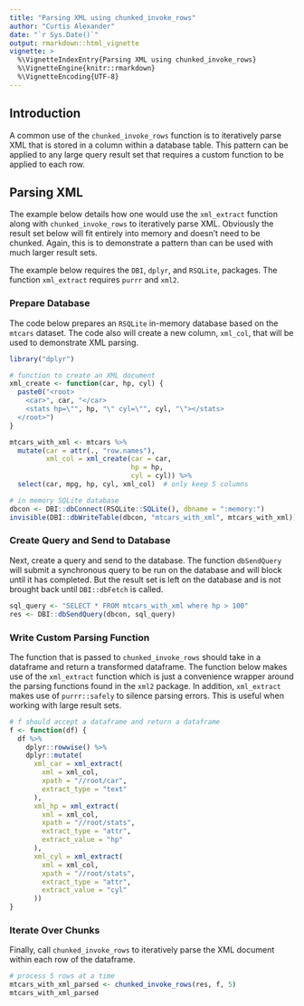 ```yaml
---
title: "Parsing XML using chunked_invoke_rows"
author: "Curtis Alexander"
date: "`r Sys.Date()`"
output: rmarkdown::html_vignette
vignette: >
  %\VignetteIndexEntry{Parsing XML using chunked_invoke_rows}
  %\VignetteEngine{knitr::rmarkdown}
  %\VignetteEncoding{UTF-8}
---
```


## Introduction
A common use of the `chunked_invoke_rows` function is to iteratively parse XML that is stored in a column within a database table.  This pattern can be applied to any large query result set that requires a custom function to be applied to each row.

## Parsing XML
The example below details how one would use the `xml_extract` function along with `chunked_invoke_rows` to iteratively parse XML.  Obviously the result set below will fit entirely into memory and doesn't need to be chunked.  Again, this is to demonstrate a pattern than can be used with much larger result sets.

The example below requires the `DBI`, `dplyr`, and `RSQLite`, packages.  The function `xml_extract` requires `purrr` and `xml2`.

### Prepare Database
The code below prepares an `RSQLite` in-memory database based on the `mtcars` dataset.  The code also will create a new column, `xml_col`, that will be used to demonstrate XML parsing.

```r
library("dplyr")

# function to create an XML document
xml_create <- function(car, hp, cyl) {
  paste0("<root>
    <car>", car, "</car>
    <stats hp=\"", hp, "\" cyl=\"", cyl, "\"></stats>
  </root>")
}

mtcars_with_xml <- mtcars %>%
  mutate(car = attr(., "row.names"),
         xml_col = xml_create(car = car,
                              hp = hp,
                              cyl = cyl)) %>%
  select(car, mpg, hp, cyl, xml_col)  # only keep 5 columns

# in memory SQLite database
dbcon <- DBI::dbConnect(RSQLite::SQLite(), dbname = ":memory:")
invisible(DBI::dbWriteTable(dbcon, "mtcars_with_xml", mtcars_with_xml))
```

### Create Query and Send to Database
Next, create a query and send to the database.  The function `dbSendQuery` will submit a synchronous query to be run on the database and will block until it has completed.  But the result set is left on the database and is not brought back until `DBI::dbFetch` is called.

```r
sql_query <- "SELECT * FROM mtcars_with_xml where hp > 100"
res <- DBI::dbSendQuery(dbcon, sql_query)
```

### Write Custom Parsing Function
The function that is passed to `chunked_invoke_rows` should take in a dataframe and return a transformed dataframe.  The function below makes use of the `xml_extract` function which is just a convenience wrapper around the parsing functions found in the `xml2` package.  In addition, `xml_extract` makes use of `purrr::safely` to silence parsing errors.  This is useful when working with large result sets.

```r
# f should accept a dataframe and return a dataframe
f <- function(df) {
  df %>%
    dplyr::rowwise() %>%
    dplyr::mutate(
      xml_car = xml_extract(
        xml = xml_col,
        xpath = "//root/car",
        extract_type = "text"
      ),
      xml_hp = xml_extract(
        xml = xml_col,
        xpath = "//root/stats",
        extract_type = "attr",
        extract_value = "hp"
      ),
      xml_cyl = xml_extract(
        xml = xml_col,
        xpath = "//root/stats",
        extract_type = "attr",
        extract_value = "cyl"
      ))
}
```

### Iterate Over Chunks
Finally, call `chunked_invoke_rows` to iteratively parse the XML document within each row of the dataframe.

```r
# process 5 rows at a time
mtcars_with_xml_parsed <- chunked_invoke_rows(res, f, 5)
mtcars_with_xml_parsed
```
